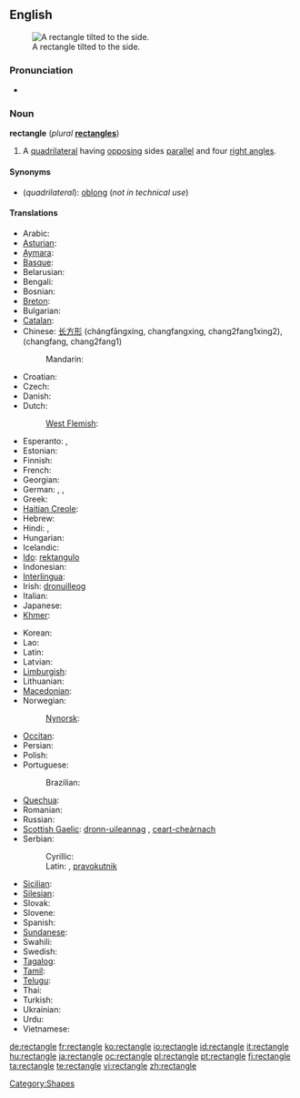 {{wikipedia}}
==English==
[[Image:Geometry Rectangle.png|thumb|right|A rectangle tilted to the side.]]

===Pronunciation===
* {{audio|en-us-rectangle.ogg|Audio (US)}}

===Noun===
'''rectangle''' (''plural'' '''[[rectangles]]''')

# {{geometry}} A [[quadrilateral]] having [[opposing]] sides [[parallel]] and four [[right angle]]s.

====Synonyms====
* (''quadrilateral''): [[oblong]] (''not in technical use'')

====Translations====
{{trans-top|quadrilateral}}
* Arabic: {{t-|ar|مستطيل|sc=Arab}}
* [[Asturian]]: {{t-|ast|rectángulu|m}}
* [[Aymara]]: {{t-|ay|wiskhalla}}
* [[Basque]]: {{t-|eu|laukizuzen}}
* Belarusian: {{t-|be|прамавугольнік|sc=Cyrl}}
* Bengali: {{t-|bn|আয়তক্ষেত্র|sc=BNchar}}
* Bosnian: {{t-|bs|pravougaonik}}
* [[Breton]]: {{t-|br|skouergorneg}}
* Bulgarian: {{t-|bg|правоъгълник|sc=Cyrl}}
* [[Catalan]]: {{t-|ca|rectangle}}
* Chinese: [[长方形]] (chángfāngxíng, changfangxing, chang2fang1xing2), (changfang, chang2fang1)
*: Mandarin: {{t-|zh|矩形}}
* Croatian: {{t-|hr|pravokutnik|m}}
* Czech: {{t-|cs|obdélník|m}}
* Danish: {{t-|da|rektangel}}
* Dutch: {{t+|nl|rechthoek|m}}
*: [[West Flemish]]: {{tø|vls|rechtoek}}
* Esperanto: {{t-|eo|ortangulo}}, {{t-|eo|rektangulo}}
* Estonian: {{t+|et|ristkülik}}
* Finnish: {{t+|fi|suorakulmio}}
* French: {{t+|fr|rectangle|m}}
* Georgian: {{t-|ka|მართკუთხედი}}
* German: {{t+|de|Rechteck|n}}, {{t-|de|Karree|n}}, {{t-|de|Orthogon}}
* Greek: {{t-|el|ορθογώνιο παραλληλόγραμμο|sc=Grek}}
* [[Haitian Creole]]: {{tø|ht|rektang}}
* Hebrew: {{t+|he|מלבן|m|tr=malbén|sc=Hebr}}
* Hindi: {{t-|hi|आयत|sc=Hindi}}, {{t-|hi|समकोण समानान्तर चतुर्भुज|sc=Hindi}}
* Hungarian: {{t+|hu|téglalap}}
* Icelandic: {{t-|is|rétthyrningur}}
* [[Ido]]: [[rektangulo]]
* Indonesian: {{t-|id|persegi panjang}}
* [[Interlingua]]: {{t|ia|rectangulo|m}}
* Irish: [[dronuilleog]]
* Italian: {{t-|it|rettangolo|m}}
* Japanese: {{t+|ja|長方形|tr=[[ちょうほうけい]], chōhōkei}}
* [[Khmer]]: {{t-|km|ចតុកោណកែង}}
{{trans-mid}}
* Korean: {{t-|ko|직사각형}}
* Lao: {{t-|lo|ຮູບສີ່ແຈສາກ|sc=Laoo}}
* Latin: {{t-|la|rectangulum}}
* Latvian: {{t-|lv|taisnstūris}}
* [[Limburgish]]: {{t-|li|rechhook}}
* Lithuanian: {{t-|lt|stačiakampis}}
* [[Macedonian]]: {{t-|mk|правоаголник|sc=Cyrl}}
* Norwegian: {{t+|no|rektangel}}
*: [[Nynorsk]]: {{t-|nn|rektangel}}
* [[Occitan]]: {{t+|oc|rectangle|m}}
* Persian: {{t-|fa|مستطیل|sc=fa-Arab}}
* Polish: {{t+|pl|prostokąt}}
* Portuguese: {{t+|pt|rectângulo}}
*: Brazilian: {{t+|pt|retângulo}}
* [[Quechua]]: {{t-|qu|wask'a}}
* Romanian: {{t-|ro|dreptunghi}}
* Russian: {{t+|ru|прямоугольник|sc=Cyrl}}
* [[Scottish Gaelic]]: [[dronn-uileannag]] {{f}}, [[ceart-cheàrnach]] {{m}}
* Serbian:
*: Cyrillic: {{t-|sr|правоугаоник|m|sc=Cyrl}}
*: Latin: {{t-|sr|pravougaonik|m|}}, [[pravokutnik]] {{m}}
* [[Sicilian]]: {{t-|scn|rittànculu}}
* [[Silesian]]: {{tø|szl|prostokůnt}}
* Slovak: {{t-|sk|obdĺžnik}}
* Slovene: {{t-|sl|pravokotnik|m}}
* Spanish: {{t+|es|rectángulo|m}}
* [[Sundanese]]: {{t-|su|pasagi burung}}
* Swahili: {{t-|sw|mstatili}}
* Swedish: {{t+|sv|rektangel}}
* [[Tagalog]]: {{t-|tl|parihaba}}
* [[Tamil]]: {{t-|ta|செவ்வகம்}}
* [[Telugu]]: {{t-|te|దీర్ఘ చతురస్రం|tr=deergha chatirasraM}}
* Thai: {{t-|th|รูปสี่เหลี่ยมผืนผ้า|sc=Thai}}
* Turkish: {{t+|tr|dikdörtgen}}
* Ukrainian: {{t-|uk|прямокутник|sc=Cyrl}}
* Urdu: {{t-|ur|مستطیل|sc=ur-Arab}}
* Vietnamese: {{t-|vi|hình chữ nhật}}
{{trans-bottom}}

[[Category:Shapes]]

[[de:rectangle]]
[[fr:rectangle]]
[[ko:rectangle]]
[[io:rectangle]]
[[id:rectangle]]
[[it:rectangle]]
[[hu:rectangle]]
[[ja:rectangle]]
[[oc:rectangle]]
[[pl:rectangle]]
[[pt:rectangle]]
[[fi:rectangle]]
[[ta:rectangle]]
[[te:rectangle]]
[[vi:rectangle]]
[[zh:rectangle]]